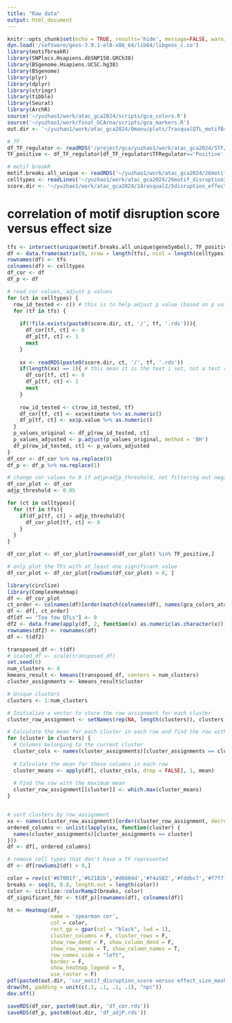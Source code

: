 ```yaml
---
title: "Raw data"
output: html_document
---
```


```r
knitr::opts_chunk$set(echo = TRUE, results='hide', message=FALSE, warning=FALSE, fig.height = 7, fig.width = 7)
dyn.load('/software/geos-3.9.1-el8-x86_64/lib64/libgeos_c.so')
library(motifbreakR)
library(SNPlocs.Hsapiens.dbSNP150.GRCh38) 
library(BSgenome.Hsapiens.UCSC.hg38)     
library(BSgenome)
library(plyr)
library(dplyr)
library(stringr)
library(tibble)
library(Seurat)
library(ArchR)
source('~/yuzhao1/work/atac_gca2024/scripts/gca_colors.R')
source('~/yuzhao1/work/final_GCArna/scripts/gca_markers.R')
out.dir <- '~/yuzhao1/work/atac_gca2024/0manu/plots/7rasqualQTL_motifBreak_part1/'
```

```r
# TF
df_TF_regulator <- readRDS('/project/gca/yuzhao1/work/atac_gca2024/5TF/output/union/regulator_df_anno1_inflammation_status_location_cor0.4_delta0.25.rds')
TF_positive <- df_TF_regulator[df_TF_regulator$TFRegulator=='Positive', 'cisbp_matchName']

# motif breakR
motif.breaks.all_unique <- readRDS('~/yuzhao1/work/atac_gca2024/26motif_disruption3/3results_summary/motif.breaks.all_unique.rds')
celltypes <- readLines('~/yuzhao1/work/atac_gca2024/26motif_disruption3/00celltypes.txt')
score.dir <- '~/yuzhao1/work/atac_gca2024/24rasqual2/5disruption_effect_cor_all_rasqual/'
```


# correlation of motif disruption score versus effect size

```r
tfs <- intersect(unique(motif.breaks.all_unique$geneSymbol), TF_positive)
df <- data.frame(matrix(0, nrow = length(tfs), ncol = length(celltypes)))
rownames(df) <- tfs
colnames(df) <- celltypes
df_cor <- df
df_p <- df
```

```r
# read cor values, adjust p values
for (ct in celltypes) {
  row_id_tested <- c() # this is to help adjust p value (based on p values that are calculated)
  for (tf in tfs) {
    
    if(!file.exists(paste0(score.dir, ct, '/', tf, '.rds'))){
      df_cor[tf, ct] <- 0
      df_p[tf, ct] <- 1
      next
    }
    
    xx <- readRDS(paste0(score.dir, ct, '/', tf, '.rds'))
    if(length(xx) == 1){ # this mean it is the text i set, not a test result
      df_cor[tf, ct] <- 0
      df_p[tf, ct] <- 1
      next
    }
    
    row_id_tested <- c(row_id_tested, tf)
    df_cor[tf, ct] <- xx$estimate %>% as.numeric()
    df_p[tf, ct] <- xx$p.value %>% as.numeric()
  }
  p_values_original <- df_p[row_id_tested, ct]
  p_values_adjusted <- p.adjust(p_values_original, method = 'BH')
  df_p[row_id_tested, ct] <- p_values_adjusted
}
df_cor <- df_cor %>% na.replace(0)
df_p <- df_p %>% na.replace(1)
```


```r
# change cor values to 0 if adjp>adjp_threshold, not filtering out negative corrs
df_cor_plot <- df_cor
adjp_threshold <- 0.05

for (ct in celltypes){
  for (tf in tfs){
    if(df_p[tf, ct] > adjp_threshold){
      df_cor_plot[tf, ct] <- 0
    }
  }
}

df_cor_plot <- df_cor_plot[rownames(df_cor_plot) %in% TF_positive,]

# only plot the TFs with at least one significant value
df_cor_plot <- df_cor_plot[rowSums(df_cor_plot) > 0, ]
```

```r
library(circlize)
library(ComplexHeatmap)
df <- df_cor_plot
ct_order <- colnames(df)[order(match(colnames(df), names(gca_colors_atac_union_anno1)))]
df <- df[, ct_order]
df[df == "Too few QTLs"] <- 0
df2 <- data.frame(apply(df, 2, function(x) as.numeric(as.character(x))))
rownames(df2) <- rownames(df)
df <- t(df2)
```

```r
transposed_df <- t(df)
# scaled_df <- scale(transposed_df)
set.seed(6)  
num_clusters <- 8
kmeans_result <- kmeans(transposed_df, centers = num_clusters)
cluster_assignments <- kmeans_result$cluster
```

```r
# Unique clusters
clusters <- 1:num_clusters

# Initialize a vector to store the row assignment for each cluster
cluster_row_assignment <- setNames(rep(NA, length(clusters)), clusters)

# Calculate the mean for each cluster in each row and find the row with the highest mean
for (cluster in clusters) {
  # Columns belonging to the current cluster
  cluster_cols <- names(cluster_assignments)[cluster_assignments == cluster]
  
  # Calculate the mean for these columns in each row
  cluster_means <- apply(df[, cluster_cols, drop = FALSE], 1, mean)
  
  # Find the row with the maximum mean
  cluster_row_assignment[[cluster]] <- which.max(cluster_means)
}


# sort clusters by row_assignment
xx <- names(cluster_row_assignment)[order(cluster_row_assignment, decreasing = F)]
ordered_columns <- unlist(lapply(xx, function(cluster) {
  names(cluster_assignments)[cluster_assignments == cluster]
}))
df <- df[, ordered_columns]
```

```r
# remove cell types that don't have a TF represented
df <- df[rowSums2(df) > 0,]
```


```r
color = rev(c('#67001f','#b2182b','#d6604d','#f4a582','#fddbc7','#f7f7f7','white'))
breaks <- seq(0, 0.8, length.out = length(color))
color <- circlize::colorRamp2(breaks, color)
df_significant_fdr <- t(df_p)[rownames(df), colnames(df)]

ht <- Heatmap(df, 
              name = 'spearman cor',
              col = color,
              rect_gp = gpar(col = "black", lwd = 1),
              cluster_columns = F, cluster_rows = F,
              show_row_dend = F, show_column_dend = F, 
              show_row_names = T, show_column_names = T,
              row_names_side = "left",
              border = F,
              show_heatmap_legend = T,
              use_raster = F)
pdf(paste0(out.dir, 'cor_motif_disruption_score versus effect_size_mash_QTL_adjp0dot05.pdf'), height = 4.5, width = 20)
draw(ht, padding = unit(c(.1, .1, .1, .1), "npc"))
dev.off()
```

```r
saveRDS(df_cor, paste0(out.dir, 'df_cor.rds'))
saveRDS(df_p, paste0(out.dir, 'df_adjP.rds'))
```

































